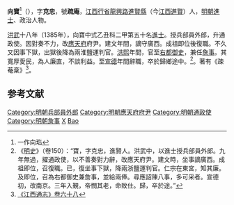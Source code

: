 '''向寶'''<ref>一作向珤</ref>（{{bd|1366年||1428年}}），字'''克忠'''，號'''疏庵'''，[[江西行省|江西行省]][[龍興路|龍興路]][[進賢縣|進賢縣]]（今[[江西|江西]][[進賢|進賢]]）人，[[明朝|明朝]][[進士|進士]]、政治人物。

[[洪武|洪武]]十八年（1385年），向寶中式乙丑科二甲第五十名[[進士|進士]]。授兵部員外郎，升通政使。因對奏不力，改[[應天府|應天府]]府尹。建文年間，謫守廣西。成祖即位後復職。不久又因事下獄，出獄後降為兩淮鹽運判官。[[洪熙|洪熙]]年間，官至[[右都御史|右都御史]]，兼任[[詹事|詹事]]。其寬厚愛民，為人廉直，不談利益。至[[宣德|宣德]]年間辭職，卒於歸鄉途中。<ref>《[[明史|明史]]》（卷150）：“寶，字克忠，進賢人。洪武中，以進士授兵部員外郎。九年無過，擢通政使，以不善奏對力辭，改應天府尹。建文時，坐事謫廣西。成祖即位，召復職。已，復坐事下獄，降兩浙鹽運判官。仁宗在東宮，知其廉。及即位，召為右都御史兼詹事，並給兩俸。尋應詔陳八事，多可采者。宣德初，改南京。三年入覲，帝憫其老，命致仕。歸，卒於途。”</ref>。著有《疎菴稾》<ref>[http://archive.org/stream/06046030.cn#page/n22/mode/2up 《江西通志》卷六十八]</ref>。

==参考文献==
{{Wikisource|明史/卷150}}
<div class="references-small">
<references />
</div>

{{明朝人物小作品}}
{{洪武十八年乙丑科殿試金榜}}
{{DEFAULTSORT:Xiang向}}
[[Category:明朝兵部員外郎|Category:明朝兵部員外郎]]
[[Category:明朝應天府府尹|Category:明朝應天府府尹]]
[[Category:明朝通政使|Category:明朝通政使]]
[[Category:明朝詹事|Category:明朝詹事]]
[[Category:进贤人|X]]
[[Category:向姓|Bao]]